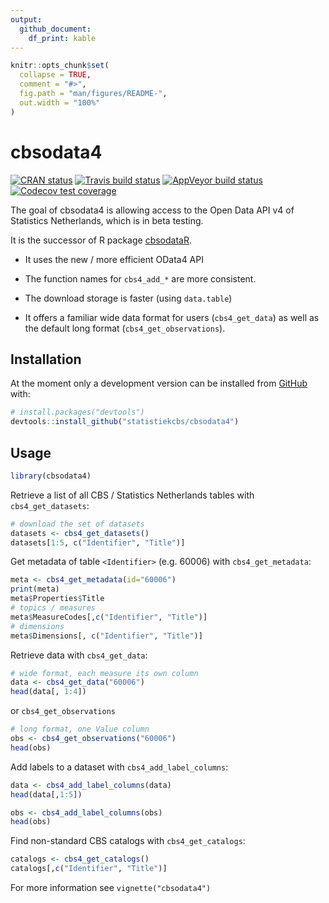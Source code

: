 ```yaml
---
output: 
  github_document:
    df_print: kable
---
```


<!-- README.md is generated from README.Rmd. Please edit that file -->

```r
knitr::opts_chunk$set(
  collapse = TRUE,
  comment = "#>",
  fig.path = "man/figures/README-",
  out.width = "100%"
)
```


<!-- README.md is generated from README.Rmd. Please edit that file -->

# cbsodata4

<!-- badges: start -->

[![CRAN
status](https://www.r-pkg.org/badges/version/cbsodata4)](https://cran.r-project.org/package=cbsodata4)
[![Travis build
status](https://travis-ci.org/statistiekcbs/cbsodata4.svg?branch=master)](https://travis-ci.org/statistiekcbs/cbsodata4)
[![AppVeyor build
status](https://ci.appveyor.com/api/projects/status/github/statistiekcbs/cbsodata4?branch=master&svg=true)](https://ci.appveyor.com/project/edwindj/cbsodata4)
[![Codecov test coverage](https://codecov.io/gh/statistiekcbs/cbsodata4/branch/master/graph/badge.svg)](https://codecov.io/gh/statistiekcbs/cbsodata4?branch=master)

<!-- badges: end -->

The goal of cbsodata4 is allowing access to the Open Data API v4 of Statistics Netherlands, which is 
in beta testing.

It is the successor of R package [cbsodataR](https://CRAN.R-project.org/package=cbsodataR).

- It uses the new / more efficient OData4 API

- The function names for `cbs4_add_*` are more consistent.

- The download storage is faster (using `data.table`)

- It offers a familiar wide data format for users (`cbs4_get_data`) as well as the default long format (`cbs4_get_observations`).

## Installation

<!--

You can install the released version of cbsodata4 from [CRAN](https://CRAN.R-project.org) with:

```r
install.packages("cbsodata4")
```
!-->

At the moment only a development version can be installed from
[GitHub](https://github.com/) with:

``` r
# install.packages("devtools")
devtools::install_github("statistiekcbs/cbsodata4")
```

## Usage

```r
library(cbsodata4)
```

Retrieve a list of all CBS / Statistics Netherlands tables with `cbs4_get_datasets`:

```r
# download the set of datasets
datasets <- cbs4_get_datasets()
datasets[1:5, c("Identifier", "Title")]
```

Get metadata of table `<Identifier>` (e.g. 60006) with `cbs4_get_metadata`:

```r
meta <- cbs4_get_metadata(id="60006")
print(meta)
meta$Properties$Title
# topics / measures
meta$MeasureCodes[,c("Identifier", "Title")]
# dimensions
meta$Dimensions[, c("Identifier", "Title")]
```

Retrieve data with `cbs4_get_data`:

```r
# wide format, each measure its own column
data <- cbs4_get_data("60006")
head(data[, 1:4])
```

or `cbs4_get_observations`

```r
# long format, one Value column
obs <- cbs4_get_observations("60006")
head(obs)
```

Add labels to a dataset with `cbs4_add_label_columns`:

```r
data <- cbs4_add_label_columns(data)
head(data[,1:5])

obs <- cbs4_add_label_columns(obs)
head(obs)
```


Find non-standard CBS catalogs with `cbs4_get_catalogs`:

```r
catalogs <- cbs4_get_catalogs()
catalogs[,c("Identifier", "Title")]
```

For more information see `vignette("cbsodata4")`
